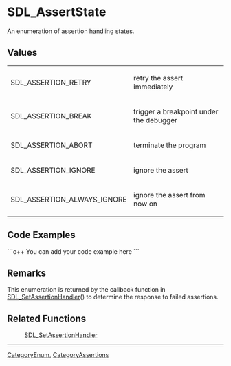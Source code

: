 <!-- # page was renamed from SDL_assert_state -->

= SDL_AssertState =
An enumeration of assertion handling states.


== Values ==
{|
|SDL_ASSERTION_RETRY
|retry the assert immediately
|-
|SDL_ASSERTION_BREAK
|trigger a breakpoint under the debugger
|-
|SDL_ASSERTION_ABORT
|terminate the program
|-
|SDL_ASSERTION_IGNORE
|ignore the assert
|-
|SDL_ASSERTION_ALWAYS_IGNORE
|ignore the assert from now on
|}

== Code Examples ==
```c++
You can add your code example here
```

== Remarks ==
This enumeration is returned by the callback function in [[SDL_SetAssertionHandler]]() to determine the response to failed assertions.  

== Related Functions ==
:[[SDL_SetAssertionHandler]]

----
[[CategoryEnum]], [[CategoryAssertions]]
